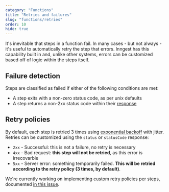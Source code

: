 ```yaml
---
category: "Functions"
title: "Retries and failures"
slug: "functions/retries"
order: 10
hide: true
---
```


It's inevitable that steps in a function fail.  In many cases - but not always - it's useful to automatically retry the step that errors.  Inngest has this capability built in and, unlike other systems, errors can be customized based off of logic within the steps itself.

## Failure detection

Steps are classified as failed if either of the following conditions are met:

- A step exits with a non-zero status code, as per unix defaults
- A step returns a non-2xx status code within their [response](/docs/functions/function-input-and-output)

## Retry policies

By default, each step is retried 3 times using [exponential backoff](https://github.com/inngest/inngest/blob/main/pkg/backoff/backoff.go) with jitter. Retries can be customized using the `status` or `statusCode` response:

* `2xx` - Successful: this is not a failure, no retry is necessary
* `4xx` - Bad request: **this step will not be retried**, as this error is irrecovarble
* `5xx` - Server error: something temporarily failed.  **This will be retried according to the retry policy (3 times, by default)**.

We're currently working on implementing custom retry policies per steps, documented [in this issue](https://github.com/inngest/inngest/issues/117).
